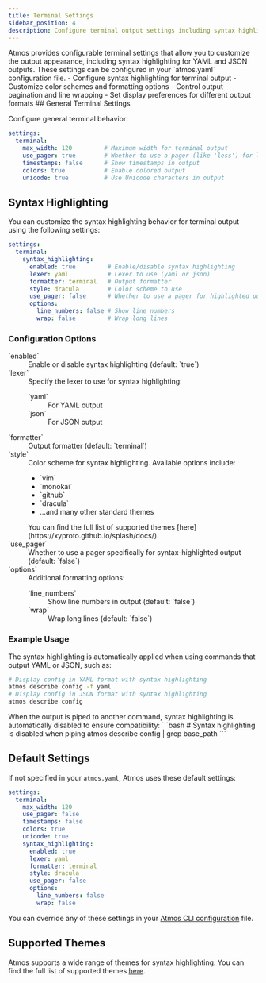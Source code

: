 ```yaml
---
title: Terminal Settings
sidebar_position: 4
description: Configure terminal output settings including syntax highlighting
---
```



<Intro>
Atmos provides configurable terminal settings that allow you to customize the output appearance, including syntax highlighting for YAML and JSON outputs. These settings can be configured in your `atmos.yaml` configuration file.
</Intro>

<KeyPoints>
- Configure syntax highlighting for terminal output
- Customize color schemes and formatting options
- Control output pagination and line wrapping
- Set display preferences for different output formats
</KeyPoints>
## General Terminal Settings

Configure general terminal behavior:

```yaml
settings:
  terminal:
    max_width: 120         # Maximum width for terminal output
    use_pager: true        # Whether to use a pager (like 'less') for long output
    timestamps: false      # Show timestamps in output
    colors: true           # Enable colored output
    unicode: true          # Use Unicode characters in output
```

## Syntax Highlighting

You can customize the syntax highlighting behavior for terminal output using the following settings:

```yaml
settings:
  terminal:
    syntax_highlighting:
      enabled: true         # Enable/disable syntax highlighting
      lexer: yaml           # Lexer to use (yaml or json)
      formatter: terminal   # Output formatter
      style: dracula        # Color scheme to use
      use_pager: false      # Whether to use a pager for highlighted output
      options:
        line_numbers: false # Show line numbers
        wrap: false         # Wrap long lines
```

### Configuration Options

<dl>
  <dt>`enabled`</dt>
  <dd>Enable or disable syntax highlighting (default: `true`)</dd>
  
  <dt>`lexer`</dt>
  <dd>
    Specify the lexer to use for syntax highlighting:
    <dl>
      <dt>`yaml`</dt>
      <dd>For YAML output</dd>
      <dt>`json`</dt>
      <dd>For JSON output</dd>
    </dl>
  </dd>
  
  <dt>`formatter`</dt>
  <dd>Output formatter (default: `terminal`)</dd>
  
  <dt>`style`</dt>
  <dd>
    Color scheme for syntax highlighting. Available options include:
    <ul>
      <li>`vim`</li>
      <li>`monokai`</li>
      <li>`github`</li>
      <li>`dracula`</li>
      <li>...and many other standard themes</li>
    </ul>
    You can find the full list of supported themes [here](https://xyproto.github.io/splash/docs/).
  </dd>
  
  <dt>`use_pager`</dt>
  <dd>Whether to use a pager specifically for syntax-highlighted output (default: `false`)</dd>
  
  <dt>`options`</dt>
  <dd>
    Additional formatting options:
    <dl>
      <dt>`line_numbers`</dt>
      <dd>Show line numbers in output (default: `false`)</dd>
      <dt>`wrap`</dt>
      <dd>Wrap long lines (default: `false`)</dd>
    </dl>
  </dd>
</dl>

### Example Usage

The syntax highlighting is automatically applied when using commands that output YAML or JSON, such as:

```bash
# Display config in YAML format with syntax highlighting
atmos describe config -f yaml
# Display config in JSON format with syntax highlighting
atmos describe config
```

<Note>
When the output is piped to another command, syntax highlighting is automatically disabled to ensure compatibility:
```bash
# Syntax highlighting is disabled when piping
atmos describe config | grep base_path
```
</Note>

## Default Settings

If not specified in your `atmos.yaml`, Atmos uses these default settings:

```yaml
settings:
  terminal:
    max_width: 120
    use_pager: false
    timestamps: false
    colors: true
    unicode: true
    syntax_highlighting:
      enabled: true
      lexer: yaml
      formatter: terminal
      style: dracula
      use_pager: false
      options:
        line_numbers: false
        wrap: false
```

You can override any of these settings in your [Atmos CLI configuration](/cli/configuration) file. 

## Supported Themes

Atmos supports a wide range of themes for syntax highlighting. You can find the full list of supported themes [here](https://xyproto.github.io/splash/docs/).